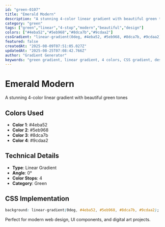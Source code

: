 ```yaml
---
id: "green-0107"
title: "Emerald Modern"
description: "A stunning 4-color linear gradient with beautiful green tones"
category: "green"
tags: ["green","linear","4-stop","modern","beautiful","design"]
colors: ["#4eba52","#5eb968","#8dca7b","#9cdaa2"]
cssGradient: "linear-gradient(0deg, #4eba52, #5eb968, #8dca7b, #9cdaa2)"
featured: false
createdAt: "2025-08-09T07:51:05.027Z"
updatedAt: "2025-08-25T07:08:42.766Z"
author: "Gradient Generator"
keywords: "green gradient, linear gradient, 4 colors, CSS gradient, design, #4eba52, #5eb968, #8dca7b, #9cdaa2"
---
```


# Emerald Modern

A stunning 4-color linear gradient with beautiful green tones

## Colors Used
- **Color 1**: #4eba52
- **Color 2**: #5eb968
- **Color 3**: #8dca7b
- **Color 4**: #9cdaa2

## Technical Details
- **Type**: Linear Gradient
- **Angle**: 0°
- **Color Stops**: 4
- **Category**: Green

## CSS Implementation
```css
background: linear-gradient(0deg, #4eba52, #5eb968, #8dca7b, #9cdaa2);
```

Perfect for modern web design, UI components, and digital art projects.
